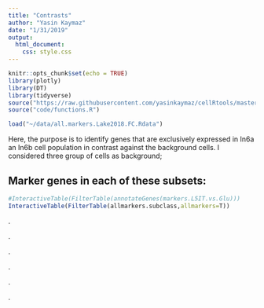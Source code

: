 ```yaml
---
title: "Contrasts"
author: "Yasin Kaymaz"
date: "1/31/2019"
output:
  html_document:
    css: style.css
---
```


```r
knitr::opts_chunk$set(echo = TRUE)
library(plotly)
library(DT)
library(tidyverse)
source("https://raw.githubusercontent.com/yasinkaymaz/cellRtools/master/main/functions.R")
source("code/functions.R")

load("~/data/all.markers.Lake2018.FC.Rdata")

```

Here, the purpose is to identify genes that are exclusively expressed in In6a an In6b cell population in contrast against the background cells. I considered three group of cells as background;

## Marker genes in each of these subsets:

```r
#InteractiveTable(FilterTable(annotateGenes(markers.L5IT.vs.Glu)))
InteractiveTable(FilterTable(allmarkers.subclass,allmarkers=T))
```



.

.

.

.

.

.


